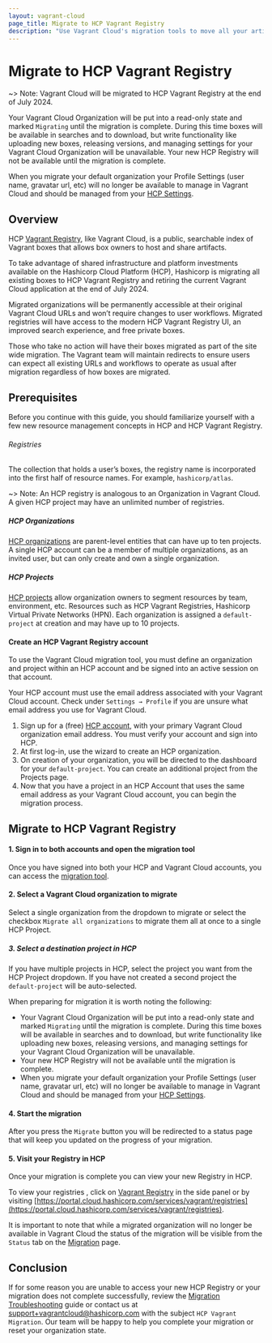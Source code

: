 ```yaml
---
layout: vagrant-cloud
page_title: Migrate to HCP Vagrant Registry
description: "Use Vagrant Cloud's migration tools to move all your artifacts to HashiCorp Cloud Platform (HCP)."
---
```


# Migrate to HCP Vagrant Registry

~> Note: Vagrant Cloud will be migrated to HCP Vagrant Registry at the end of July 2024.

Your Vagrant Cloud Organization will be put into a read-only state and marked `Migrating` until the migration is complete. During this time boxes will be available in searches and to download, but write functionality like uploading new boxes, releasing versions, and managing settings for your Vagrant Cloud Organization will be unavailable. Your new HCP Registry will not be available until the migration is complete.

When you migrate your default organization your Profile Settings (user name, gravatar url, etc) will no longer be available to manage in Vagrant Cloud and should be managed from your [HCP Settings](https://portal.cloud.hashicorp.com/account-settings).

## Overview

HCP [Vagrant Registry](https://portal.cloud.hashicorp.com/vagrant/discover), like Vagrant Cloud, is a public, searchable index of Vagrant boxes that allows box owners to host and share artifacts.

To take advantage of shared infrastructure and platform investments available on the Hashicorp Cloud Platform (HCP), Hashicorp is migrating all existing boxes to HCP Vagrant Registry and retiring the current Vagrant Cloud application at the end of July 2024.

Migrated organizations will be permanently accessible at their original Vagrant Cloud URLs and won’t require changes to user workflows. Migrated registries will have access to the modern HCP Vagrant Registry UI, an improved search experience, and free private boxes.

Those who take no action will have their boxes migrated as part of the site wide migration. The Vagrant team will maintain redirects to ensure users can expect all existing URLs and workflows to operate as usual after migration regardless of how boxes are migrated.

## Prerequisites

Before you continue with this guide, you should familiarize yourself with a few new resource management concepts in HCP and HCP Vagrant Registry.

###### Registries

The collection that holds a user’s boxes, the registry name is incorporated into the first half of resource names. For example, `hashicorp/atlas`.

~> Note: An HCP registry is analogous to an Organization in Vagrant Cloud. A given HCP project may have an unlimited number of registries.

##### HCP Organizations

[HCP organizations](/hcp/docs/hcp/admin/orgs) are parent-level entities that can have up to ten projects. A single HCP account can be a member of multiple organizations, as an invited user, but can only create and own a single organization.

##### HCP Projects

[HCP projects](/hcp/docs/hcp/admin/orgs) allow organization owners to segment resources by team, environment, etc. Resources such as HCP Vagrant Registries, Hashicorp Virtual Private Networks (HPN). Each organization is assigned a `default-project` at creation and may have up to 10 projects.

#### Create an HCP Vagrant Registry account

To use the Vagrant Cloud migration tool, you must define an organization and project within an HCP account and be signed into an active session on that account.

Your HCP account must use the email address associated with your Vagrant Cloud account. Check under `Settings → Profile` if you are unsure what email address you use for Vagrant Cloud.

1. Sign up for a (free) [HCP account](https://portal.cloud.hashicorp.com/orgs/create), with your primary Vagrant Cloud organization email address. You must verify your account and sign into HCP.
2. At first log-in, use the wizard to create an HCP organization.
3. On creation of your organization, you will be directed to the dashboard for your `default-project`. You can create an additional project from the Projects page.
4. Now that you have a project in an HCP Account that uses the same email address as your Vagrant Cloud account, you can begin the migration process.

## Migrate to HCP Vagrant Registry

#### 1. Sign in to both accounts and open the migration tool

Once you have signed into both your HCP and Vagrant Cloud accounts, you can access the [migration tool](https://app.vagrantup.com/migration).

#### 2. Select a Vagrant Cloud organization to migrate

Select a single organization from the dropdown to migrate or select the checkbox `Migrate all organizations` to migrate them all at once to a single HCP Project.

##### 3. Select a destination project in HCP

If you have multiple projects in HCP, select the project you want from the HCP Project dropdown. If you have not created a second project the `default-project` will be auto-selected.

When preparing for migration it is worth noting the following:

- Your Vagrant Cloud Organization will be put into a read-only state and marked `Migrating` until the migration is complete. During this time boxes will be available in searches and to download, but write functionality like uploading new boxes, releasing versions, and managing settings for your Vagrant Cloud Organization will be unavailable.
- Your new HCP Registry will not be available until the migration is complete.
- When you migrate your default organization your Profile Settings (user name, gravatar url, etc) will no longer be available to manage in Vagrant Cloud and should be managed from your [HCP Settings](https://portal.cloud.hashicorp.com/account-settings).

#### 4. Start the migration

After you press the `Migrate` button you will be redirected to a status page that will keep you updated on the progress of your migration.

#### 5. Visit your Registry in HCP

Once your migration is complete you can view your new Registry in HCP.

To view your registries , click on [Vagrant Registry](https://portal.cloud.hashicorp.com/services/vagrant/registries) in the side panel or by visiting [https://portal.cloud.hashicorp.com/services/vagrant/registries](https://portal.cloud.hashicorp.com/services/vagrant/registries).

It is important to note that while a migrated organization will no longer be available in Vagrant Cloud the status of the migration will be visible from the `Status` tab on the [Migration](https://app.vagrantup.com/migration) page.

## Conclusion

If for some reason you are unable to access your new HCP Registry or your migration does not complete successfully, review the [Migration Troubleshooting](/vagrant/vagrant-cloud/hcp-vagrant/troubleshooting) guide or contact us at [support+vagrantcloud@hashicorp.com](mailto:support@hashicorp.com) with the subject `HCP Vagrant Migration`. Our team will be happy to help you complete your migration or reset your organization state.
